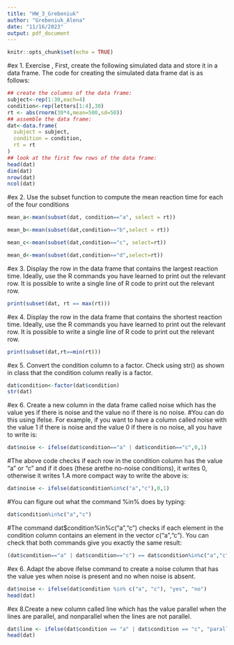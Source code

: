 ```yaml
---
title: "HW_3_Grebeniuk"
author: "Grebeniuk_Alena"
date: "11/16/2023"
output: pdf_document
---
```


```r
knitr::opts_chunk$set(echo = TRUE)
```
#ex 1. Exercise , First, create the following simulated data and store it in a data frame. The code for creating the simulated data frame dat is as follows:

```r
## create the columns of the data frame:
subject<-rep(1:30,each=4)
condition<-rep(letters[1:4],30)
rt <- abs(rnorm(30*4,mean=500,sd=50))
## assemble the data frame:
dat<-data.frame(
  subject = subject,
  condition = condition,
  rt = rt
)
## look at the first few rows of the data frame:
head(dat)
dim(dat)
nrow(dat)
ncol(dat)
```

#ex 2. Use the subset function to compute the mean reaction time for each of the four conditions
```r

mean_a<-mean(subset(dat, condition=="a", select = rt))

mean_b<-mean(subset(dat,condition=="b",select = rt))

mean_c<-mean(subset(dat,condition=="c", select=rt))

mean_d<-mean(subset(dat,condition=="d",select=rt))

```
#ex 3. Display the row in the data frame that contains the largest reaction time. Ideally, use the R commands you have learned to print out the relevant row. It is possible to write a single line of R code to print out the relevant row.
```r
print(subset(dat, rt == max(rt)))
```

#ex 4. Display the row in the data frame that contains the shortest reaction time. Ideally, use the R commands you have learned to print out the relevant row. It is possible to write a single line of R code to print out the relevant row.
```r
print(subset(dat,rt==min(rt)))
```

#ex 5. Convert the condition column to a factor. Check using str() as shown in class that the condition column really is a factor.

```r
dat$condition<-factor(dat$condition)
str(dat)
```

#ex 6. Create a new column in the data frame called noise which has the value yes if there is noise and the value no if there is no noise.
#You can do this using ifelse. For example, if you want to have a column called noise with the value 1 if there is noise and the value 0 if there is no noise, all you have to write is:

```r
dat$noise <- ifelse(dat$condition=="a" | dat$condition=="c",0,1)
```

#The above code checks if each row in the condition column has the value “a” or “c” and if it does (these arethe no-noise conditions), it writes 0, otherwise it writes 1.A more compact way to write the above is:
```r
dat$noise <- ifelse(dat$condition%in%c("a","c"),0,1)
```

#You can figure out what the command %in% does by typing:
```r
dat$condition%in%c("a","c")
```

#The command dat$condition%in%c("a","c") checks if each element in the condition column contains an element in the vector c("a","c"). You can check that both commands give you exactly the same result:

```r
(dat$condition=="a" | dat$condition=="c") == dat$condition%in%c("a","c")
```

#ex 6. Adapt the above ifelse command to create a noise column that has the value yes when noise is present and no when noise is absent.

```r
dat$noise <- ifelse(dat$condition %in% c("a", "c"), "yes", "no")
head(dat)
```

#ex 8.Create a new column called line which has the value parallel when the lines are parallel, and nonparallel when the lines are not parallel.

```r
dat$line <- ifelse(dat$condition == "a" | dat$condition == "c", "parallel", "nonparallel")
head(dat)
```

